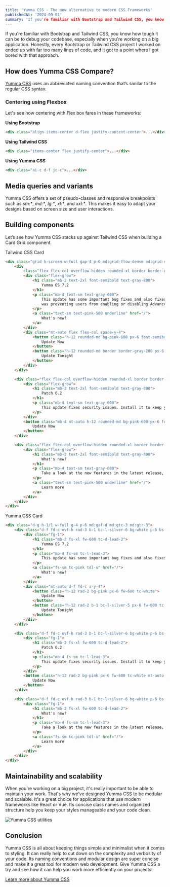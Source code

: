 ```yaml
---
title: 'Yumma CSS - The new alternative to modern CSS Frameworks'
publishedAt: '2024-09-01'
summary: 'If you're familiar with Bootstrap and Tailwind CSS, you know how tough it can be to debug your codebase, especially when you're working on a big application. Honestly, every Bootstrap or Tailwind CSS project I worked on ended up with far too many lines of code, and it got to a point where I got bored with that approach.'
---
```


If you're familiar with Bootstrap and Tailwind CSS, you know how tough it can be to debug your codebase, especially when you're working on a big application. Honestly, every Bootstrap or Tailwind CSS project I worked on ended up with far too many lines of code, and it got to a point where I got bored with that approach.

## How does Yumma CSS Compare?

[Yumma CSS](https://www.yummacss.com/) uses an abbreviated naming convention that’s similar to the regular CSS syntax.

### Centering using Flexbox

Let's see how centering with Flex box fares in these frameworks:

**Using Bootstrap**

```html
<div class="align-items-center d-flex justify-content-center">...</div>
```

**Using Tailwind CSS**

```html
<div class="items-center flex justify-center">...</div>
```

**Using Yumma CSS**

```html
<div class="ai-c d-f jc-c">...</div>
```

## Media queries and variants

Yumma CSS offers a set of pseudo-classes and responsive breakpoints such as _sm:*_, _md:*_, _lg:*_, _xl:*_, and _xxl:*_. This makes it easy to adapt your designs based on screen size and user interactions.

## Building components

Let’s see how Yumma CSS stacks up against Tailwind CSS when building a Card Grid component.

Tailwind CSS Card

```html
<div class="grid h-screen w-full gap-4 p-6 md:grid-flow-dense md:grid-cols-3 md:grid-rows-3">
    <div
        class="flex flex-col overflow-hidden rounded-xl border border-gray-200 bg-white p-6 shadow-lg md:col-span-1 md:row-span-2">
        <div class="flex-grow">
            <h1 class="mb-2 text-2xl font-semibold text-gray-800">
                Yumma OS 7.2
            </h1>
            <p class="mb-4 text-sm text-gray-600">
                This update has some important bug fixes and also fixes an issue that
                was preventing users from enabling or disabling Advanced Data Protection.
            </p>
            <a class="text-sm text-pink-500 underline" href="/">
                What's new?
            </a>
        </div>
        <div class="mt-auto flex flex-col space-y-4">
            <button class="h-12 rounded-md bg-pink-600 px-6 font-semibold text-white">
                Update Now
            </button>
            <button class="h-12 rounded-md border border-gray-200 px-6 font-semibold text-gray-900">
                Update Tonight
            </button>
        </div>
    </div>

    <div class="flex flex-col overflow-hidden rounded-xl border border-gray-200 bg-white p-6 shadow-lg md:col-start-2 md:row-start-1">
        <div class="flex-grow">
            <h1 class="mb-2 text-2xl font-semibold text-gray-800">
                Patch 6.2
            </h1>
            <p class="mb-4 text-sm text-gray-600">
                This update fixes security issues. Install it to keep your system safe.
            </p>
        </div>
        <button class="mb-4 mt-auto h-12 rounded-md bg-pink-600 px-6 font-semibold text-white">
            Update Now
        </button>
    </div>

    <div class="flex flex-col overflow-hidden rounded-xl border border-gray-200 bg-white p-6 shadow-lg md:col-start-2 md:row-start-2">
        <div class="flex-grow">
            <h1 class="mb-2 text-2xl font-semibold text-gray-800">
                What's new?
            </h1>
            <p class="mb-4 text-sm text-gray-600">
                Take a look at the new features in the latest release, including better user interface elements and a more stable system.
            </p>
            <a class="text-sm text-pink-500 underline" href="/">
                Learn more
            </a>
        </div>
    </div>
</div>
```

Yumma CSS Card

```html
<div class="d-g h-1/1 w-full g-4 p-6 md:gaf-d md:gtc-3 md:gtr-3">
    <div class="d-f fd-c ovf-h rad-3 b-1 bc-l-silver-6 bg-white p-6 bs-sm md:gc-s-1 md:gr-s-2">
        <div class="fg-1">
            <h1 class="mb-2 fs-xl fw-600 tc-d-lead-2">
                Yumma OS 7.2
            </h1>
            <p class="mb-4 fs-sm tc-l-lead-3">
                This update has some important bug fixes and also fixes an issue that was preventing users from enabling or disabling Advanced Data Protection.
            </p>
            <a class="fs-sm tc-pink tdl-u" href="/">
                What's new?
            </a>
        </div>
        <div class="mt-auto d-f fd-c s-y-4">
            <button class="h-12 rad-2 bg-pink px-6 fw-600 tc-white">
                Update Now
            </button>
            <button class="h-12 rad-2 b-1 bc-l-silver-5 px-6 fw-600 tc-lead">
                Update Tonight
            </button>
        </div>
    </div>

    <div class="d-f fd-c ovf-h rad-3 b-1 bc-l-silver-6 bg-white p-6 bs-sm md:gcs-2 md:grs-1">
        <div class="fg-1">
            <h1 class="mb-2 fs-xl fw-600 tc-d-lead-2">
                Patch 6.2
            </h1>
            <p class="mb-4 fs-sm tc-l-lead-3">
                This update fixes security issues. Install it to keep your system safe.
            </p>
        </div>
        <button class="h-12 rad-2 bg-pink px-6 fw-600 tc-white mt-auto mb-4">
            Update Now
        </button>
    </div>

    <div class="d-f fd-c ovf-h rad-3 b-1 bc-l-silver-6 bg-white p-6 bs-sm md:gcs-2 md:grs-2">
        <div class="fg-1">
            <h1 class="mb-2 fs-xl fw-600 tc-d-lead-2">
                What's new?
            </h1>
            <p class="mb-4 fs-sm tc-l-lead-3">
                Take a look at the new features in the latest release, including better user interface elements and a more stable system.
            </p>
            <a class="fs-sm tc-pink tdl-u" href="/">
                Learn more
            </a>
        </div>
    </div>
</div>
```

## Maintainability and scalability

When you're working on a big project, it's really important to be able to maintain your work. That's why we've designed Yumma CSS to be modular and scalable. It's a great choice for applications that use modern frameworks like React or Vue. Its concise class names and organized structure help you keep your styles manageable and your code clean.

![Yumma CSS utilities](https://miro.medium.com/v2/resize:fit:720/format:webp/1*M30kiwtAM6E81xaaFz0EAA.png)

## Conclusion

Yumma CSS is all about keeping things simple and minimalist when it comes to styling. It can really help to cut down on the complexity and verbosity of your code. Its naming conventions and modular design are super concise and make it a great tool for modern web development. Give Yumma CSS a try and see how it can help you work more efficiently on your projects!

[Learn more about Yumma CSS](https://www.yummacss.com/)